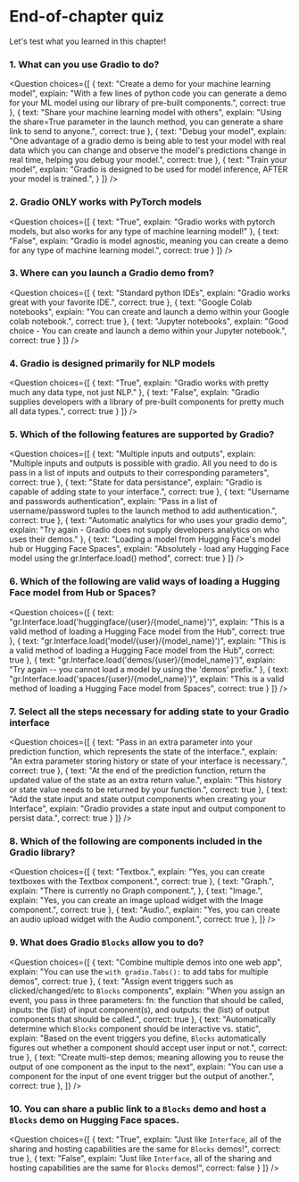 <!-- Content from previous iteration. Some of it can be reused  -->

<!-- DISABLE-FRONTMATTER-SECTIONS -->

# End-of-chapter quiz

Let's test what you learned in this chapter!

### 1. What can you use Gradio to do?

<Question
	choices={[
        {
			text: "Create a demo for your machine learning model",
			explain: "With a few lines of python code you can generate a demo for your ML model using our library of pre-built components.",
			correct: true
		},
		{
			text: "Share your machine learning model with others",
			explain: "Using the share=True parameter in the launch method, you can generate a share link to send to anyone.",
            correct: true
		},
		{
			text: "Debug your model",
			explain: "One advantage of a gradio demo is being able to test your model with real data which you can change and observe the model's predictions change in real time, helping you debug your model.",
			correct: true
		},
		{
			text: "Train your model",
			explain: "Gradio is designed to be used for model inference, AFTER your model is trained.",
		}
	]}
/>

### 2. Gradio ONLY works with PyTorch models

<Question
	choices={[
        {
			text: "True",
			explain: "Gradio works with pytorch models, but also works for any type of machine learning model!"
        },
        {
			text: "False",
			explain: "Gradio is model agnostic, meaning you can create a demo for any type of machine learning model.",
			correct: true
        }
	]}
/>

### 3. Where can you launch a Gradio demo from?

<Question
	choices={[
        {
			text: "Standard python IDEs",
			explain: "Gradio works great with your favorite IDE.",
            correct: true
        },
        {
			text: "Google Colab notebooks",
			explain: "You can create and launch a demo within your Google colab notebook.",
			correct: true
        },
        {
			text: "Jupyter notebooks",
			explain: "Good choice - You can create and launch a demo within your Jupyter notebook.",
			correct: true
        }
	]}
/>

### 4. Gradio is designed primarily for NLP models

<Question
	choices={[
        {
			text: "True",
			explain: "Gradio works with pretty much any data type, not just NLP."
        },
        {
			text: "False",
			explain: "Gradio supplies developers with a library of pre-built components for pretty much all data types.",
            correct: true
        }
	]}
/>

### 5. Which of the following features are supported by Gradio?

<Question
	choices={[
        {
			text: "Multiple inputs and outputs",
			explain: "Multiple inputs and outputs is possible with gradio. All you need to do is pass in a list of inputs and outputs to their corresponding parameters",
            correct: true
        },
        {
			text: "State for data persistance",
			explain: "Gradio is capable of adding state to your interface.",
			correct: true
        },
        {
			text: "Username and passwords authentication",
			explain: "Pass in a list of username/password tuples to the launch method to add authentication.",
			correct: true
        },
        {
			text: "Automatic analytics for who uses your gradio demo",
			explain: "Try again - Gradio does not supply developers analytics on who uses their demos."
        },
        {
			text: "Loading a model from Hugging Face's model hub or Hugging Face Spaces",
			explain: "Absolutely - load any Hugging Face model using the gr.Interface.load() method",
			correct: true
        }
	]}
/>

### 6. Which of the following are valid ways of loading a Hugging Face model from Hub or Spaces?

<Question
	choices={[
        {
			text: "gr.Interface.load('huggingface/{user}/{model_name}')",
			explain: "This is a valid method of loading a Hugging Face model from the Hub",
            correct: true
        },
        {
			text: "gr.Interface.load('model/{user}/{model_name}')",
			explain: "This is a valid method of loading a Hugging Face model from the Hub",
			correct: true
        },
        {
			text: "gr.Interface.load('demos/{user}/{model_name}')",
			explain: "Try again -- you cannot load a model by using the 'demos' prefix."
        },
        {
			text: "gr.Interface.load('spaces/{user}/{model_name}')",
			explain: "This is a valid method of loading a Hugging Face model from Spaces",
			correct: true
        }
	]}
/>

### 7. Select all the steps necessary for adding state to your Gradio interface

<Question
	choices={[
        {
			text: "Pass in an extra parameter into your prediction function, which represents the state of the interface.",
			explain: "An extra parameter storing history or state of your interface is necessary.",
            correct: true
        },
        {
			text: "At the end of the prediction function, return the updated value of the state as an extra return value.",
			explain: "This history or state value needs to be returned by your function.",
            correct: true
        },
        {
			text: "Add the state input and state output components when creating your Interface",
			explain: "Gradio provides a state input and output component to persist data.",
            correct: true
        }
	]}
/>

### 8. Which of the following are components included in the Gradio library?

<Question
	choices={[
        {
			text: "Textbox.",
			explain: "Yes, you can create textboxes with the Textbox component.",
            correct: true
        },
        {
			text: "Graph.",
			explain: "There is currently no Graph component.",
        },
        {
			text: "Image.",
			explain: "Yes, you can create an image upload widget with the Image component.",
            correct: true
        },
        {
			text: "Audio.",
			explain: "Yes, you can create an audio upload widget with the Audio component.",
            correct: true
        },
	]}
/>

### 9. What does Gradio `Blocks` allow you to do?

<Question
	choices={[
        {
			text: "Combine multiple demos into one web app",
			explain: "You can use the `with gradio.Tabs():` to add tabs for multiple demos",
			correct: true
        },
        {
			text: "Assign event triggers such as clicked/changed/etc to `Blocks` components",
			explain: "When you assign an event, you pass in three parameters: fn: the function that should be called, inputs: the (list) of input component(s), and outputs: the (list) of output components that should be called.",
			correct: true
        },
        {
			text: "Automatically determine which `Blocks` component should be interactive vs. static",
			explain: "Based on the event triggers you define, `Blocks` automatically figures out whether a component should accept user input or not.",
			correct: true
        },
		 {
			text: "Create multi-step demos; meaning allowing you to reuse the output of one component as the input to the next",
			explain: "You can use a component for the input of one event trigger but the output of another.",
            correct: true
        },
	]}
/>

### 10. You can share a public link to a `Blocks` demo and host a `Blocks` demo on Hugging Face spaces.

<Question
	choices={[
        {
			text: "True",
			explain: "Just like `Interface`, all of the sharing and hosting capabilities are the same for `Blocks` demos!",
			correct: true
        },
        {
			text: "False",
			explain: "Just like `Interface`, all of the sharing and hosting capabilities are the same for `Blocks` demos!",
			correct: false
        }
	]}
/>